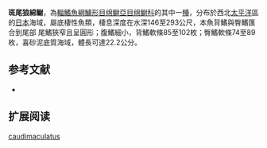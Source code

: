 {{Speciesbox
| name = 斑尾狼綿鳚
| image = 
| status = NE
| status_system = IUCN3.1
| genus = Lycodes
| species = caudimaculatus
| authority = [[Matsubara|Matsubara]], 1936
| synonyms = 
}}

'''斑尾狼綿鳚'''，為[[輻鰭魚綱|輻鰭魚綱]][[鱸形目|鱸形目]][[绵鳚亞目|绵鳚亞目]][[绵鳚科|绵鳚科]]的其中一[[種|種]]，分布於西北[[太平洋|太平洋]]區的[[日本|日本]]海域，屬底棲性魚類，棲息深度在水深146至293公尺，本魚背鰭與臀鰭匯合到尾部 尾鰭狹窄且呈圓形；腹鰭細小，背鰭軟條85至102枚；臀鰭軟條74至89枚，喜砂泥底質海域，體長可達22.2公分。

==参考文献==
*{{FishBase_species|genus=Lycodes|species=caudimaculatus|year=2011|month=12}}

== 扩展阅读 ==
{{refbegin}}
{{wikispecies-inline|Lycodes caudimaculatus|斑尾狼綿鳚}}
{{refend}}
{{Taxonbar|from=Q1099303}}

[[Category:狼绵鳚属|caudimaculatus]]


{{鱸形目小作品}}